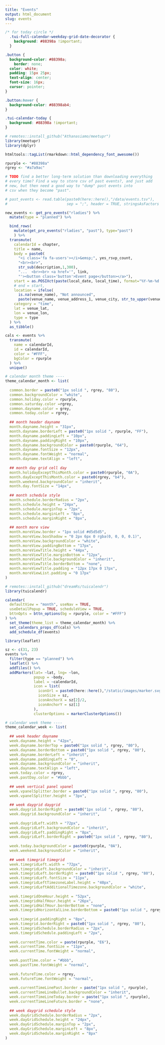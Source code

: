 ```yaml
---
title: "Events"
output: html_document
slug: events
---
```



```css
/* for today circle */
  .tui-full-calendar-weekday-grid-date-decorator {
    background: #88398a !important;
  }

.button {
  background-color: #88398a;
    border: none;
  color: white;
  padding: 15px 25px;
  text-align: center;
  font-size: 16px;
  cursor: pointer;
}

.button:hover {
  background-color: #88398ab4;
}

.tui-calendar-today {
  background: #88398a !important;
}

```


```r
# remotes::install_github("Athanasiamo/meetupr")
library(meetupr)
library(dplyr)

htmltools::tagList(rmarkdown::html_dependency_font_awesome())

rpurple <- "#88398a"
rgrey <- "#a7a9ac" 

# TODO find a better long-term solution than downloading everything 
# every time? Find a way to store csv of past events?, and just add 
# new, but then need a good way to "dump" past events into
# csv when they become "past". 

# past_events <- read.table(paste0(here::here(),"/data/events.tsv"), 
#                           sep = ";", header = TRUE, stringsAsFactors = FALSE)

new_events <- get_pro_events("rladies") %>% 
  mutate(type = "planned") %>% 

  bind_rows(
    mutate(get_pro_events("rladies", "past"), type="past")
    ) %>%
  transmute(
    calendarId = chapter,
    title = name, 
    body = paste0(
      "<i class='fa fa-users'></i>&emsp;", yes_rsvp_count,
      "<br><br>",
      str_sub(description,1,300),
      "...  <br><br> <a href='", link, 
      "'><button class='button'>Event page</button></a>"),
    start = as.POSIXct(paste(local_date, local_time), format="%Y-%m-%d %H:%M"),
    # end = start,
    location = ifelse(
      is.na(venue_name), "Not announced",
      paste(venue_name, venue_address_1, venue_city, str_to_upper(venue_country), sep=", ")),
    category = "time",
    lat = venue_lat,
    lon = venue_lon,
    type = type
  ) %>%  
  as_tibble()

cals <- events %>% 
  transmute(
    name = calendarId,
    id = calendarId,
    color = "#FFF",
    bgColor = rpurple
  ) %>% 
  unique()
```
```r

# calendar month theme ----
theme_calendar_month <- list(
  
  common.border = paste0("1px solid ", rgrey, "80"),
  common.backgroundColor = "white",
  common.holiday.color = rpurple,
  common.saturday.color =rgrey,
  common.dayname.color = grey,
  common.today.color = rgrey,
  
  ## month header dayname
  month.dayname.height = "31px",
  month.dayname.borderLeft = paste0("1px solid ", rpurple, "FF"),
  month.dayname.paddingLeft = "10px",
  month.dayname.paddingRight = "10px",
  month.dayname.backgroundColor = paste0(rpurple, "64"),
  month.dayname.fontSize = "12px",
  month.dayname.fontWeight = "normal",
  month.dayname.textAlign = "left",
  
  ## month day grid cell day
  month.holidayExceptThisMonth.color = paste0(rpurple, "0A"),
  month.dayExceptThisMonth.color = paste0(rgrey, "b4"),
  month.weekend.backgroundColor = "inherit",
  month.day.fontSize = "14px",
  
  ## month schedule style
  month.schedule.borderRadius = "2px",
  month.schedule.height = "24px",
  month.schedule.marginTop = "2px",
  month.schedule.marginLeft = "8px",
  month.schedule.marginRight = "8px",
  
  ## month more view
  month.moreView.border = "1px solid #d5d5d5",
  month.moreView.boxShadow = "0 2px 6px 0 rgba(0, 0, 0, 0.1)",
  month.moreView.backgroundColor = "white",
  month.moreView.paddingBottom = "17px",
  month.moreViewTitle.height = "44px",
  month.moreViewTitle.marginBottom = "12px",
  month.moreViewTitle.backgroundColor = "inherit",
  month.moreViewTitle.borderBottom = "none",
  month.moreViewTitle.padding = "12px 17px 0 17px",
  month.moreViewList.padding = "0 17px"
)
```

```r
# remotes::install_github("dreamRs/tuicalendr")
library(tuicalendr)

calendar(
  defaultView = "month", useNav = TRUE, 
  useDetailPopup = TRUE, scheduleView = TRUE,
  bttnOpts = bttn_options(bg = rpurple, color = "#FFF")
) %>% 
  set_theme(theme_list = theme_calendar_month) %>% 
  set_calendars_props_df(cals) %>% 
  add_schedule_df(events)
```

```r
library(leaflet)

sz <- c(31, 23)
events %>% 
  filter(type == "planned") %>% 
  leaflet() %>% 
  addTiles() %>% 
  addMarkers(lat= ~lat, lng= ~lon,
             popup = ~body, 
             label = ~calendarId, 
             icon = list(
               iconUrl = paste0(here::here(),"/static/images/marker.svg"),
               iconSize = sz,
               iconAnchorX = sz[2]/2, 
               iconAnchorY = sz[1]
             ),
             clusterOptions = markerClusterOptions())
```


```r
# calendar week theme ----
theme_calendar_week <- list(
  
  ## week header dayname
  week.dayname.height = "42px",
  week.dayname.borderTop = paste0("1px solid ", rgrey, "80"),
  week.dayname.borderBottom = paste0("1px solid ", rgrey, "80"),
  week.dayname.borderLeft = "inherit",
  week.dayname.paddingLeft = "0",
  week.dayname.backgroundColor = "inherit",
  week.dayname.textAlign = "left",
  week.today.color = rgrey,
  week.pastDay.color = "#bbb",
  
  ## week vertical panel vpanel
  week.vpanelSplitter.border = paste0("1px solid ", rgrey, "80"),
  week.vpanelSplitter.height = "3px",
  
  ## week daygrid daygrid
  week.daygrid.borderRight = paste0("1px solid ", rgrey, "80"),
  week.daygrid.backgroundColor = "inherit",
  
  week.daygridLeft.width = "72px",
  week.daygridLeft.backgroundColor = "inherit",
  week.daygridLeft.paddingRight = "8px",
  week.daygridLeft.borderRight = paste0("1px solid ", rgrey, "80"),
  
  week.today.backgroundColor = paste0(rpurple, "0A"),
  week.weekend.backgroundColor = "inherit",
  
  ## week timegrid timegrid
  week.timegridLeft.width = "72px",
  week.timegridLeft.backgroundColor = "inherit",
  week.timegridLeft.borderRight = paste0("1px solid ", rgrey, "80"),
  week.timegridLeft.fontSize = "11px",
  week.timegridLeftTimezoneLabel.height = "40px",
  week.timegridLeftAdditionalTimezone.backgroundColor = "white",
  
  week.timegridOneHour.height = "52px",
  week.timegridHalfHour.height = "26px",
  week.timegridHalfHour.borderBottom = "none",
  week.timegridHorizontalLine.borderBottom = paste0("1px solid ", rgrey, "80"),
  
  week.timegrid.paddingRight = "8px",
  week.timegrid.borderRight = paste0("1px solid ", rgrey, "80"),
  week.timegridSchedule.borderRadius = "2px",
  week.timegridSchedule.paddingLeft = "2px",
  
  week.currentTime.color = paste(rpurple, "E6"),
  week.currentTime.fontSize = "11px",
  week.currentTime.fontWeight = "normal",
  
  week.pastTime.color = "#bbb",
  week.pastTime.fontWeight = "normal",
  
  week.futureTime.color = rgrey,
  week.futureTime.fontWeight = "normal",
  
  week.currentTimeLinePast.border = paste("1px solid ", rpurple),
  week.currentTimeLineBullet.backgroundColor = "inherit",
  week.currentTimeLineToday.border = paste("1px solid ", rpurple),
  week.currentTimeLineFuture.border = "none",
  
  ## week daygrid schedule style
  week.dayGridSchedule.borderRadius = "2px",
  week.dayGridSchedule.height = "24px",
  week.dayGridSchedule.marginTop = "2px",
  week.dayGridSchedule.marginLeft = "8px",
  week.dayGridSchedule.marginRight = "8px"
)
```


